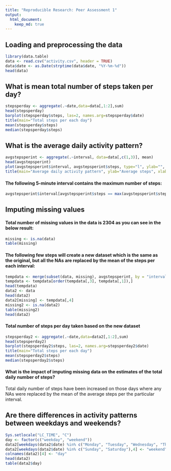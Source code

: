 ```yaml
---
title: "Reproducible Research: Peer Assessment 1"
output: 
  html_document:
    keep_md: true
---
```



## Loading and preprocessing the data
```r
library(data.table)
data <- read.csv("activity.csv", header = TRUE)
data$date <- as.Date(strptime(data$date, "%Y-%m-%d"))
head(data)
```

## What is mean total number of steps taken per day?
```r
stepsperday <- aggregate(.~date,data=data[,1:2],sum)
head(stepsperday)
barplot(stepsperday$steps, las=2, names.arg=stepsperday$date)
title(main="Total steps per each day")
mean(stepsperday$steps)
median(stepsperday$steps)
```

## What is the average daily activity pattern?
```r
avgstepsperint <- aggregate(.~interval, data=data[,c(1,3)], mean)
head(avgstepsperint)
plot(avgstepsperint$interval, avgstepsperint$steps, type="l", ylab="", xlab="", las=1)
title(main="Average daily activity pattern", ylab="Average steps", xlab="Intervals")
```

#### The following 5-minute interval contains the maximum number of steps:
```r
avgstepsperint$interval[avgstepsperint$steps == max(avgstepsperint$steps)]
```

## Imputing missing values

#### Total number of missing values in the data is 2304 as you can see in the below result:
```r
missing <- is.na(data)
table(missing)
```

#### The following few steps will create a new dataset which is the same as the original, but all the NAs are replaced by the mean of the steps per each interval:
```r
tempdata <- merge(subset(data, missing), avgstepsperint, by = "interval")
tempdata <- tempdata[order(tempdata[,3], tempdata[,1]),]
head(tempdata)
data2 <- data
head(data2)
data2[missing] <- tempdata[,4]
missing2 <- is.na(data2)
table(missing2)
head(data2)
```

#### Total number of steps per day taken based on the new dataset
```r
stepsperday2 <- aggregate(.~date,data=data2[,1:2],sum)
head(stepsperday2)
barplot(stepsperday2$steps, las=2, names.arg=stepsperday2$date)
title(main="Total steps per each day")
mean(stepsperday2$steps)
median(stepsperday2$steps)
```

#### What is the impact of imputing missing data on the estimates of the total daily number of steps?
Total daily number of steps have been increased on those days where any NAs were replaced by the mean of the average steps per the particular interval.

## Are there differences in activity patterns between weekdays and weekends?
```r
Sys.setlocale("LC_TIME", "C")
day <- factor(c("weekday", "weekend"))
data2[weekdays(data2$date) %in% c("Monday", "Tuesday", "Wednesday", "Thursday", "Friday"),4] <- "weekday"
data2[weekdays(data2$date) %in% c("Sunday", "Saturday"),4] <- "weekend"
colnames(data2)[4] <- "day"
head(data2)
table(data2$day)
```
